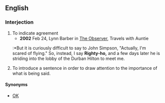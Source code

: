 ==English==

===Interjection===
{{en-intj}}

# To indicate agreement
#*'''2002''' Feb 24, Lynn Barber in [[w:The Observer|The Observer]], Travels with Auntie
#:*But it is curiously difficult to say to John Simpson, "Actually, I'm scared of flying." So, instead, I say '''Righty-ho,''' and a few days later he is striding into the lobby of the Durban Hilton to meet me.
# To introduce a sentence in order to draw attention to the importance of what is being said.

====Synonyms====
* [[OK]]